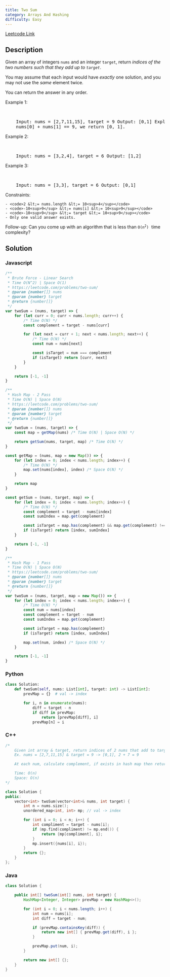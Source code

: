 ```yaml
---
title: Two Sum
category: Arrays And Hashing
difficulty: Easy
---
```


<Callout>

[Leetcode Link](https://leetcode.com/problems/two-sum)

</Callout>

## Description

Given an array of integers <code>nums</code> and an integer <code>target</code>, return _indices of the two numbers such that they add up to <code>target</code>_.

You may assume that each input would have _exactly_ one solution, and you may not use the _same_ element twice.

You can return the answer in any order.

Example 1:

<br />

<pre className="overflow-x-auto">
	Input: nums = [2,7,11,15], target = 9 Output: [0,1] Explanation: Because
	nums[0] + nums[1] == 9, we return [0, 1].
</pre>

Example 2:

<br />

<pre className="overflow-x-auto">
	Input: nums = [3,2,4], target = 6 Output: [1,2]
</pre>

Example 3:

<br />

<pre className="overflow-x-auto">
	Input: nums = [3,3], target = 6 Output: [0,1]
</pre>

Constraints:

    - <code>2 &lt;= nums.length &lt;= 10<sup>4</sup></code>
    - <code>-10<sup>9</sup> &lt;= nums[i] &lt;= 10<sup>9</sup></code>
    - <code>-10<sup>9</sup> &lt;= target &lt;= 10<sup>9</sup></code>
    - Only one valid answer exists.

Follow-up: Can you come up with an algorithm that is less than <code>O(n<sup>2</sup>)</code><font face="monospace"> </font>time complexity?

## Solution

### Javascript

```javascript
/**
 * Brute Force - Linear Search
 * Time O(N^2) | Space O(1)
 * https://leetcode.com/problems/two-sum/
 * @param {number[]} nums
 * @param {number} target
 * @return {number[]}
 */
var twoSum = (nums, target) => {
	for (let curr = 0; curr < nums.length; curr++) {
		/* Time O(N) */
		const complement = target - nums[curr]

		for (let next = curr + 1; next < nums.length; next++) {
			/* Time O(N) */
			const num = nums[next]

			const isTarget = num === complement
			if (isTarget) return [curr, next]
		}
	}

	return [-1, -1]
}

/**
 * Hash Map - 2 Pass
 * Time O(N) | Space O(N)
 * https://leetcode.com/problems/two-sum/
 * @param {number[]} nums
 * @param {number} target
 * @return {number[]}
 */
var twoSum = (nums, target) => {
	const map = getMap(nums) /* Time O(N) | Space O(N) */

	return getSum(nums, target, map) /* Time O(N) */
}

const getMap = (nums, map = new Map()) => {
	for (let index = 0; index < nums.length; index++) {
		/* Time O(N) */
		map.set(nums[index], index) /* Space O(N) */
	}

	return map
}

const getSum = (nums, target, map) => {
	for (let index = 0; index < nums.length; index++) {
		/* Time O(N) */
		const complement = target - nums[index]
		const sumIndex = map.get(complement)

		const isTarget = map.has(complement) && map.get(complement) !== index
		if (isTarget) return [index, sumIndex]
	}

	return [-1, -1]
}

/**
 * Hash Map - 1 Pass
 * Time O(N) | Space O(N)
 * https://leetcode.com/problems/two-sum/
 * @param {number[]} nums
 * @param {number} target
 * @return {number[]}
 */
var twoSum = (nums, target, map = new Map()) => {
	for (let index = 0; index < nums.length; index++) {
		/* Time O(N) */
		const num = nums[index]
		const complement = target - num
		const sumIndex = map.get(complement)

		const isTarget = map.has(complement)
		if (isTarget) return [index, sumIndex]

		map.set(num, index) /* Space O(N) */
	}

	return [-1, -1]
}
```

### Python

```python
class Solution:
    def twoSum(self, nums: List[int], target: int) -> List[int]:
        prevMap = {}  # val -> index

        for i, n in enumerate(nums):
            diff = target - n
            if diff in prevMap:
                return [prevMap[diff], i]
            prevMap[n] = i

```

### C++

```cpp
/*
    Given int array & target, return indices of 2 nums that add to target
    Ex. nums = [2,7,11,15] & target = 9 -> [0,1], 2 + 7 = 9

    At each num, calculate complement, if exists in hash map then return

    Time: O(n)
    Space: O(n)
*/

class Solution {
public:
    vector<int> twoSum(vector<int>& nums, int target) {
        int n = nums.size();
        unordered_map<int, int> mp; // val -> index

        for (int i = 0; i < n; i++) {
            int compliment = target - nums[i];
            if (mp.find(compliment) != mp.end()) {
                return {mp[compliment], i};
            }
            mp.insert({nums[i], i});
        }
        return {};
    }
};

```

### Java

```java
class Solution {

    public int[] twoSum(int[] nums, int target) {
        HashMap<Integer, Integer> prevMap = new HashMap<>();

        for (int i = 0; i < nums.length; i++) {
            int num = nums[i];
            int diff = target - num;

            if (prevMap.containsKey(diff)) {
                return new int[] { prevMap.get(diff), i };
            }

            prevMap.put(num, i);
        }

        return new int[] {};
    }
}

```
